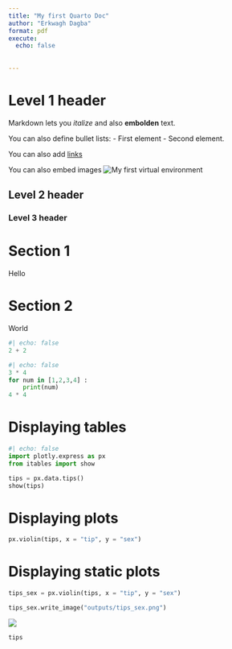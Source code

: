 ```yaml
---
title: "My first Quarto Doc"
author: "Erkwagh Dagba"
format: pdf
execute: 
  echo: false
    
    
---
```


# Level 1 header

Markdown lets you *italize* and also **embolden** text.

You can also define bullet lists:
- First element
- Second element.

You can also add [links](https://thegraphcourses.org/)

You can also embed images
![My first virtual environment](images/VS_VENV.png)

## Level 2 header

### Level 3 header


# Section 1

Hello

# Section 2

World


```python
#| echo: false
2 + 2
```


```python
#| echo: false
3 * 4
for num in [1,2,3,4] :
    print(num)
4 * 4
```

# Displaying tables

```python
#| echo: false
import plotly.express as px
from itables import show

tips = px.data.tips()
show(tips)
```

# Displaying plots

```python
px.violin(tips, x = "tip", y = "sex")
```

# Displaying static plots

```python
tips_sex = px.violin(tips, x = "tip", y = "sex")

tips_sex.write_image("outputs/tips_sex.png")
```
![](outputs/tips_sex.png)


```python
tips
```